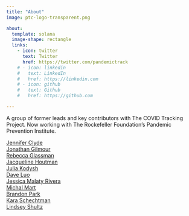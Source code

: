 ```yaml
---
title: "About"
image: ptc-logo-transparent.png

about:
  template: solana
  image-shape: rectangle
  links:
    - icon: twitter
      text: Twitter
      href: https://twitter.com/pandemictrack
    # - icon: linkedin
    #   text: LinkedIn
    #   href: https://linkedin.com
    # - icon: github
    #   text: Github
    #   href: https://github.com

---
```


A group of former leads and key contributors with The COVID Tracking Project. Now working with The Rockefeller Foundation's Pandemic Prevention Institute.

| [Jennifer Clyde](jac.html)  
| [Jonathan Gilmour](jag.html)
| [Rebecca Glassman](rsg.html)
| [Jacqueline Houtman](jjh.html)
| [Julia Kodysh]()
| [Dave Luo](dl.html)
| [Jessica Malaty Rivera]()
| [Michal Mart](mm.html)
| [Brandon Park]()
| [Kara Schechtman]()
| [Lindsey Shultz]()